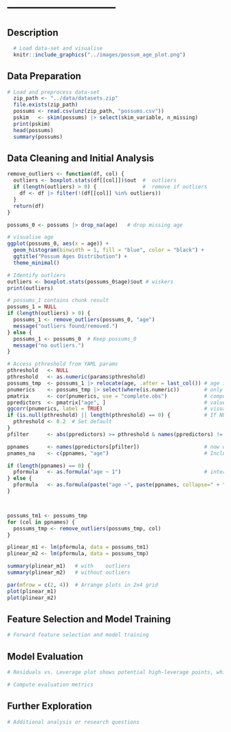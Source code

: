 
# ---------------------------

## Description

```r
  # Load data-set and visualise
  knitr::include_graphics("../images/possum_age_plot.png")

```


## Data Preparation

```r
# Load and preprocess data-set
  zip_path <- "../data/datasets.zip"
  file.exists(zip_path)
  possums <- read.csv(unz(zip_path, "possums.csv"))
  pskim   <- skim(possums) |> select(skim_variable, n_missing)
  print(pskim)                           
  head(possums)    
  summary(possums)
```

## Data Cleaning and  Initial Analysis
```r

remove_outliers <- function(df, col) {        
  outliers <- boxplot.stats(df[[col]])$out  #  outliers
  if (length(outliers) > 0) {               #  remove if outliers 
    df <- df |> filter(!(df[[col]] %in% outliers))
  }
  return(df)
}

possums_0 <- possums |> drop_na(age)   # drop missing age       

# visualise age 
ggplot(possums_0, aes(x = age)) +
  geom_histogram(binwidth = 1, fill = "blue", color = "black") +
  ggtitle("Possum Ages Distribution") +
  theme_minimal()

# Identify outliers
outliers <- boxplot.stats(possums_0$age)$out # wiskers
print(outliers)

# possums_1 contains chunk result
possums_1 = NULL
if (length(outliers) > 0) {
  possums_1 <- remove_outliers(possums_0, "age")
  message("outliers found/removed.")
} else {
  possums_1 <- possums_0  # Keep possums_0 
  message("no outliers.")
}

```







```r


# Access pthreshold from YAML params
pthreshold   <- NULL
pthreshold   <- as.numeric(params$pthreshold) 
possums_tmp  <- possums_1 |> relocate(age, .after = last_col()) # age is last
pnumerics    <- possums_tmp |> select(where(is.numeric))        # only use numeric values
pmatrix      <- cor(pnumerics, use = "complete.obs")            # compute correlation matrix
ppredictors  <- pmatrix["age", ]                                # values relative to age 
ggcorr(pnumerics, label = TRUE)                                 # visualise correlation matrix 
if (is.null(pthreshold) || length(pthreshold) == 0) {           # If NULL or empty, assign default
  pthreshold <- 0.2  # Set default
}  
pfilter      <- abs(ppredictors) >= pthreshold & names(ppredictors) != "age"

ppnames      <- names(ppredictors[pfilter])                     # now we know the names of the columns to use. 
pnames_na    <- c(ppnames, "age")                               # Include age to keep the 

if (length(ppnames) == 0) {
  pformula   <- as.formula("age ~ 1")                           # intercept-only 
} else {
  pformula   <- as.formula(paste("age ~", paste(ppnames, collapse=" + ")))  # now we know the names of the columns to use. 
}




```

```r
possums_tm1 <- possums_tmp
for (col in ppnames) {
  possums_tmp <- remove_outliers(possums_tmp, col)
}

```



```r

plinear_m1 <- lm(pformula, data = possums_tm1)
plinear_m2 <- lm(pformula, data = possums_tmp)

summary(plinear_m1)   # with    outliers
summary(plinear_m2)   # without outliers

par(mfrow = c(2, 4))  # Arrange plots in 2x4 grid
plot(plinear_m1)
plot(plinear_m2)
```
## Feature Selection and Model Training

```r
# Forward feature selection and model training
```

## Model Evaluation

```r
# Residuals vs. Leverage plot shows potential high-leverage points, which may be influencing the model too much

# Compute evaluation metrics
```

## Further Exploration

```r
# Additional analysis or research questions
```
